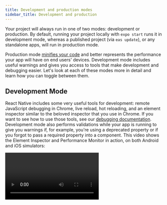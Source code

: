 ```yaml
---
title: Development and production modes
sidebar_title: Development and production
---
```



Your project will always run in one of two modes: development or production. By default, running your project locally with `expo start` runs it in development mode, whereas a published project (via `eas update`), or any standalone apps, will run in production mode.

Production mode [minifies your code](https://www.imperva.com/learn/performance/minification/) and better represents the performance your app will have on end users' devices. Development mode includes useful warnings and gives you access to tools that make development and debugging easier. Let's look at each of these modes more in detail and learn how you can toggle between them.

## Development Mode

React Native includes some very useful tools for development: remote JavaScript debugging in Chrome, live reload, hot reloading, and an element inspector similar to the beloved inspector that you use in Chrome. If you want to see how to use those tools, see our [debugging documentation](debugging.md). Development mode also performs validations while your app is running to give you warnings if, for example, you're using a deprecated property or if you forgot to pass a required property into a component. This video shows the Element Inspector and Performance Monitor in action, on both Android and iOS simulators:

<Video file="dev-prod/devMode.mp4" />

> **This comes at a cost: your app runs slower in development mode.**
>
> You can toggle it on and off with the Expo CLI, see [production mode](#production-mode). When you switch it, just close and re-open your app for the change to take effect. **Any time you are testing the performance of your app, be sure to disable development mode**.

### Showing the Developer Menu

The Developer Menu gives you access to a host of features that make development and debugging much easier. Invoking it depends on the device where you are running your application:

- Terminal UI: Press <kbd>M</kbd> in the terminal to open the menu on connected iOS and Android
- iOS Device: Shake the device a little bit.
- iOS Simulator: Hit <kbd>Ctrl</kbd> + <kbd>Cmd ⌘</kbd> + <kbd>Z</kbd> on a Mac in the emulator to simulate the shake gesture, or press <kbd>Cmd ⌘</kbd> + <kbd>D</kbd>.
- Android Device: Shake the device vertically a little bit.
- Android Emulator: Either hit <kbd>Cmd ⌘</kbd> + <kbd>M</kbd> or <kbd>Ctrl</kbd> + <kbd>M</kbd> or run `adb shell input keyevent 82` in your terminal window.

## Production Mode

Production mode is most useful for two things:

- Testing your app's performance, as Development slows your app down considerably
- Catching bugs that only show up in production

The easiest way to simulate how your project will run on end users' devices is with the command

<Terminal cmd={['$ npx expo start --no-dev --minify']} />

Besides running in production mode (which tells the Metro bundler to set the `__DEV__` environment variable to `false`, among a few other things) the `--minify` flag will minify your app, meaning it will get rid of any unnecessary data (comments, formatting, unused code). If you're getting an error or crash in your standalone app, running your project with this command can save you a lot of time in finding the root cause.
